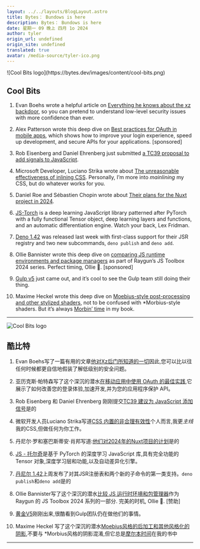 ```yaml
---
layout: ../../layouts/BlogLayout.astro
title: Bytes： Bundows is here
description: Bytes： Bundows is here
date: 星期一 09 晚上 四月 1o 2024
author: tyler
origin_url: undefined
origin_site: undefined
translated: true
avatar: /media-source/tyler-ico.png
---
```



<Reference client:only="react" title="Bytes： Bundows is here" url="undefined" />

<Detail client:only="react">
	![Cool Bits logo](https://bytes.dev/images/content/cool-bits.png)

## Cool Bits

1.  Evan Boehs wrote a helpful article on [Everything he knows about the xz backdoor](https://click.convertkit-mail4.com/wvu9xd93o4sgh56poq6alue24rkxx/08hwhgudqk6ogmsl/aHR0cHM6Ly9ib2Vocy5vcmcvbm9kZS9ldmVyeXRoaW5nLWkta25vdy1hYm91dC10aGUteHotYmFja2Rvb3I=), so you can pretend to understand low-level security issues with more confidence than ever.
    
2.  Alex Patterson wrote this deep dive on [Best practices for OAuth in mobile apps](https://click.convertkit-mail4.com/wvu9xd93o4sgh56poq6alue24rkxx/8ghqh3ulkx60qlck/aHR0cHM6Ly9mdXNpb25hdXRoLmlvL2Jsb2cvYmVzdC1wcmFjdGljZXMtZm9yLW9hdXRoLWluLW1vYmlsZS1hcHBzP3V0bV9tZWRpdW09bmV3c2xldHRlciZ1dG1fc291cmNlPWJ5dGVzJnV0bV9jYW1wYWlnbj1hcHIyNF9uZXdzbGV0dGVy), which shows how to improve your login experience, speed up development, and secure APIs for your applications. \[sponsored\]
    
3.  Rob Eisenberg and Daniel Ehrenberg just submitted [a TC39 proposal to add signals to JavaScript](https://click.convertkit-mail4.com/wvu9xd93o4sgh56poq6alue24rkxx/vqh3hmup8d9xeohg/aHR0cHM6Ly9naXRodWIuY29tL3Byb3Bvc2FsLXNpZ25hbHMvcHJvcG9zYWwtc2lnbmFscw==).
    
4.  Microsoft Developer, Luciano Strika wrote about [The unreasonable effectiveness of inlining CSS](https://click.convertkit-mail4.com/wvu9xd93o4sgh56poq6alue24rkxx/m2h7h6u8w76gmeim/aHR0cHM6Ly9zdHJpa2luZ2xvby5naXRodWIuaW8vaW5saW5pbmctY3Nz). Personally, I’m more into _mainlining_ my CSS, but do whatever works for you.
    
5.  Daniel Roe and Sébastien Chopin wrote about [Their plans for the Nuxt project in 2024](https://click.convertkit-mail4.com/wvu9xd93o4sgh56poq6alue24rkxx/dphehmu0rm948rhm/aHR0cHM6Ly9udXh0LmNvbS9ibG9nL2xvb2tpbmctZm9yd2FyZC0yMDI0).
    
6.  [JS-Torch](https://click.convertkit-mail4.com/wvu9xd93o4sgh56poq6alue24rkxx/e0hph0u0523pqmu8/aHR0cHM6Ly9naXRodWIuY29tL2VkdWFyZG9sZWFvMDUyL2pzLXRvcmNo) is a deep learning JavaScript library patterned after PyTorch with a fully functional Tensor object, deep learning layers and functions, and an automatic differentiation engine. Watch your back, Lex Fridman.
    
7.  [Deno 1.42](https://click.convertkit-mail4.com/wvu9xd93o4sgh56poq6alue24rkxx/7qh7h2uo3m2kwqbz/aHR0cHM6Ly9kZW5vLmNvbS9ibG9nL3YxLjQy) was released last week with first-class support for their JSR registry and two new subcommands, `deno publish` and `deno add`.
    
8.  Ollie Bannister wrote this deep dive on [comparing JS runtime environments and package managers](https://click.convertkit-mail4.com/wvu9xd93o4sgh56poq6alue24rkxx/owhkhwur57mkg9fv/aHR0cHM6Ly9yYXlndW4uY29tL2Jsb2cvanMtdG9vbGJveC1wYXJ0LTEvP3V0bV9tZWRpdW09c3BvbnNvcnNoaXAmdXRtX3NvdXJjZT1ieXRlcyZ1dG1fY2FtcGFpZ249YnJhbmQmdXRtX2NvbnRlbnQ9YmxvZw==) as part of Raygun’s JS Toolbox 2024 series. Perfect timing, Ollie 🙏. \[sponsored\]
    
9.  [Gulp v5](https://click.convertkit-mail4.com/wvu9xd93o4sgh56poq6alue24rkxx/z2hgh7u30824pxtp/aHR0cHM6Ly9tZWRpdW0uY29tL2d1bHBqcy9hbm5vdW5jaW5nLWd1bHAtdjUtYzY3ZDA3N2RiZGI3) just came out, and it’s cool to see the Gulp team still doing their thing.
    
10.  Maxime Heckel wrote this deep dive on [Moebius-style post-processing and other stylized shaders](https://click.convertkit-mail4.com/wvu9xd93o4sgh56poq6alue24rkxx/p8hehquz8lw3g0uq/aHR0cHM6Ly9ibG9nLm1heGltZWhlY2tlbC5jb20vcG9zdHMvbW9lYml1cy1zdHlsZS1wb3N0LXByb2Nlc3Npbmcv), not to be confused with \*Morbius-style shaders. But it’s always [Morbin’ time](https://click.convertkit-mail4.com/wvu9xd93o4sgh56poq6alue24rkxx/x0hph3uwxlvr9va5/aHR0cHM6Ly93d3cueW91dHViZS5jb20vd2F0Y2g_dj1PUGFDWFU0bXdSOA==) in my book.
    

* * *


</Detail>

![Cool Bits logo](https://bytes.dev/images/content/cool-bits.png)

## 酷比特

1. Evan Boehs写了一篇有用的文章[他对Xz后门所知道的一切](https://click.convertkit-mail4.com/wvu9xd93o4sgh56poq6alue24rkxx/08hwhgudqk6ogmsl/aHR0cHM6Ly9ib2Vocy5vcmcvbm9kZS9ldmVyeXRoaW5nLWkta25vdy1hYm91dC10aGUteHotYmFja2Rvb3I=)因此,您可以比以往任何时候都更自信地假装了解低级别的安全问题。

2. 亚历克斯·帕特森写了这个深沉的潜水[在移动应用中使用 OAuth 的最佳实践](https://click.convertkit-mail4.com/wvu9xd93o4sgh56poq6alue24rkxx/8ghqh3ulkx60qlck/aHR0cHM6Ly9mdXNpb25hdXRoLmlvL2Jsb2cvYmVzdC1wcmFjdGljZXMtZm9yLW9hdXRoLWluLW1vYmlsZS1hcHBzP3V0bV9tZWRpdW09bmV3c2xldHRlciZ1dG1fc291cmNlPWJ5dGVzJnV0bV9jYW1wYWlnbj1hcHIyNF9uZXdzbGV0dGVy),它展示了如何改善您的登录体验,加速开发,并为您的应用程序保护 API。

3. Rob Eisenberg 和 Daniel Ehrenberg 刚刚提交[TC39 建议为 JavaScript 添加信号](https://click.convertkit-mail4.com/wvu9xd93o4sgh56poq6alue24rkxx/vqh3hmup8d9xeohg/aHR0cHM6Ly9naXRodWIuY29tL3Byb3Bvc2FsLXNpZ25hbHMvcHJvcG9zYWwtc2lnbmFscw==)是的

4. 微软开发人员Luciano Strika写道[CSS 内置的非合理有效性](https://click.convertkit-mail4.com/wvu9xd93o4sgh56poq6alue24rkxx/m2h7h6u8w76gmeim/aHR0cHM6Ly9zdHJpa2luZ2xvby5naXRodWIuaW8vaW5saW5pbmctY3Nz)个人而言,我更*主线*我的CSS,但做任何为你工作。

5. 丹尼尔·罗和塞巴斯蒂安·肖邦写道:[他们对2024年的Nuxt项目的计划](https://click.convertkit-mail4.com/wvu9xd93o4sgh56poq6alue24rkxx/dphehmu0rm948rhm/aHR0cHM6Ly9udXh0LmNvbS9ibG9nL2xvb2tpbmctZm9yd2FyZC0yMDI0)是的

6. [JS - 托尔奇](https://click.convertkit-mail4.com/wvu9xd93o4sgh56poq6alue24rkxx/e0hph0u0523pqmu8/aHR0cHM6Ly9naXRodWIuY29tL2VkdWFyZG9sZWFvMDUyL2pzLXRvcmNo)是基于 PyTorch 的深度学习 JavaScript 库,具有完全功能的 Tensor 对象,深度学习层和功能,以及自动差异化引擎。

7. [丹尼尔 1.42](https://click.convertkit-mail4.com/wvu9xd93o4sgh56poq6alue24rkxx/7qh7h2uo3m2kwqbz/aHR0cHM6Ly9kZW5vLmNvbS9ibG9nL3YxLjQy)上周发布了对其JSR注册表和两个新的子命令的第一类支持。`deno publish`和`deno add`是的

8. Ollie Bannister写了这个深沉的潜水[比较 JS 运行时环境和包管理器](https://click.convertkit-mail4.com/wvu9xd93o4sgh56poq6alue24rkxx/owhkhwur57mkg9fv/aHR0cHM6Ly9yYXlndW4uY29tL2Jsb2cvanMtdG9vbGJveC1wYXJ0LTEvP3V0bV9tZWRpdW09c3BvbnNvcnNoaXAmdXRtX3NvdXJjZT1ieXRlcyZ1dG1fY2FtcGFpZ249YnJhbmQmdXRtX2NvbnRlbnQ9YmxvZw==)作为 Raygun 的 JS Toolbox 2024 系列的一部分. 完美的时机, Ollie 🙏. \[赞助]

9. [黄金V5](https://click.convertkit-mail4.com/wvu9xd93o4sgh56poq6alue24rkxx/z2hgh7u30824pxtp/aHR0cHM6Ly9tZWRpdW0uY29tL2d1bHBqcy9hbm5vdW5jaW5nLWd1bHAtdjUtYzY3ZDA3N2RiZGI3)刚刚出来,很酷看到Gulp团队仍在做他们的事情。

10. Maxime Heckel 写了这个深沉的潜水[Moebius风格的后加工和其他风格化的阴影](https://click.convertkit-mail4.com/wvu9xd93o4sgh56poq6alue24rkxx/p8hehquz8lw3g0uq/aHR0cHM6Ly9ibG9nLm1heGltZWhlY2tlbC5jb20vcG9zdHMvbW9lYml1cy1zdHlsZS1wb3N0LXByb2Nlc3Npbmcv),不要与 \*Morbius风格的阴影混淆,但它总是[摩尔本时间](https://click.convertkit-mail4.com/wvu9xd93o4sgh56poq6alue24rkxx/x0hph3uwxlvr9va5/aHR0cHM6Ly93d3cueW91dHViZS5jb20vd2F0Y2g_dj1PUGFDWFU0bXdSOA==)在我的书中

***


